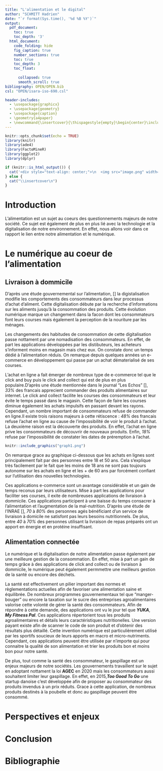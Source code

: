 ```yaml
---
title: "L'alimentation et le digital"
author: "SCHMITT Hadrien"
date: "`r format(Sys.time(), '%d %B %Y')`"
output:
  pdf_document:
    toc: true
    toc_depth: '3'
  html_document:
    code_folding: hide
    fig_caption: true
    number_sections: true
    toc: true
    toc_depth: 3
    toc_float:
      
      collapsed: true
      smooth_scroll: true
bibliography: OPEN/OPEN.bib
csl: "OPEN/isara-iso-690.csl"

header-includes:
  - \usepackage{graphicx}
  - \usepackage{geometry}
  - \usepackage{caption}
  - \geometry{a4paper}
  - \newcommand{\insertcover}{\thispagestyle{empty}\begin{center}\includegraphics[width=0.5\paperwidth,height=0.5\paperheight]{image.png}\\ \captionof{figure}{Illustration de l'alimentation et du digital}\end{center}\newpage}
---
```



```r
knitr::opts_chunk$set(echo = TRUE)
library(knitr)
library(ade4)
library(FactoMineR)
library(ggplot2)
library(dplyr)
```

```r
if (knitr::is_html_output()) {
  cat('<div style="text-align: center;">\n  <img src="image.png" width="50%" />\n  <p style="font-style: italic;">Figure 1 : Illustration de l\'alimentation et du digital</p>\n</div>')
} else {
  cat("\\insertcover\n")
}
```

# Introduction

L'alimentation est un sujet au coeurs des questionnements majeurs de notre société. Ce sujet est également de plus en plus lié avec la technologie et la digitalisation de notre environnement. En effet, nous allons voir dans ce rapport le lien entre notre alimentation et le numérique.


# Le numérique au coeur de l'alimentation
## Livraison à dommicile
D'après une étude gouvernemental sur l'alimentation, [] la digistalisation modifie les comportements des consommateurs dans leur processus d'achat d'aliment. Cette digitalisation débute par la recherche d'informations sur les aliments jusqu'à la consommation des produits. Cette évolution numérique marque un changement dans la facon dont les consommateurs font leurs courses mais également la perception de la nouriture par les ménages.

Les changements des habitudes de consommation de cette digitalisation passe nottament par une nomadisation des consommateurs. En effet, de part les applications développées par les distibuteurs, les acheteurs s'informent moins en magasin mais chez eux. On constate donc un temps dédié à l'alimentation réduis. On remarque depuis quelques années un e-commerce en développement qui passe par un achat dématerialisé de ses courses.

L'achat en ligne a fait émerger de nombreux type de e-commerce tel que le click and buy  puis le click and collect qui est de plus en plus populaire.D'après une étude mentionnée dans le journal "Les Echos" [], *33%* des francais apprecient commander des produits alimentaires sur internet. 
Le click and collect facilite les courses des consommateurs et leur évite le temps passé dans le magasin. Cette façon de faire les courses diminue également les achats impulsifs en passant devant les rayons. Cependant, un nombre important de consommateurs refuse de commander en ligne.Il existe trois raisons majeurs à cette rétiscence : *48%* des francais refuse l'achat en ligne au cause de l'impossibilité de voir le produit à l'achat. La deuxième raison est la découverte des produits. En effet, l'achat en ligne prive les consommateurs de découvrir de nouveaux produits. Enfin, *18%* refuse par l'impossibilité de constater les dates de préremption à l'achat. 



```r
knitr::include_graphics("graph1.png")
```

On remarque grace au graphique ci-dessous que les achats en lignes sont principalement fait par des personnes entre 18 et 50 ans. Cela s'explique très facilement par le fait que les moins de 18 ans ne sont pas toujours autonome sur les achats en ligne et les + de 60 ans par forcément confiant sur l'utilisation des nouvelles technologies.

Ces applications e-commerce sont un avantage considérable et un gain de temps reconus par leurs utilisateurs. Mise à part les applications pour faciliter ses courses, il exite de nombreuses applications de livraison à dommicile. Ces applications participent à une baisse du temps consacrer à l'alimentation et l'augmentation de la mal-nutrition. D'après une étude de l'INRAE [], *70* à *80%* des personnes agés bénéficiant d'un service de livraison à domicile ne satisfont pas leurs besoins nutritionnels. De plus, entre *40* à *70%* des personnes utilisant la livraison de repas préparés ont un apport en énergie et en protéine insuffisant. 


## Alimentation connectée

Le numérique et la digitalisation de notre alimentation passe également par une meilleure gestion de la consommation. En effet, mise à part un gain de temps grâce à des applications de click and collect ou de livraison à dommicile, le numérique peut également permmettre une meilleurs gestion de la santé ou encore des déchets.

La santé est effectivement un pilier important des normes et règlementations actuelles afin de favoriser une alimentation saine et équilibrée. De nombreux programmes gouvernementaux tel que "manger-bouger" ou encore la taxation sur le sucre des entreprises agroalimentaires valorise cette volonté de gérer la santé des consommateurs. Afin de répondre à cette demande, des applications ont vu le jour tel que ***YUKA***, ***My Fitness Pal***. Ces applications répertorient tous les produits agroalimentaires et détails leurs caractéristiques nutritionelles. Une version payant existe  afin de scanner le code de son produit et d'obtenir des résultats plus détaillé. Cette invention numérique est particulièrement utilisé par les sportifs soucieux de leurs apports en macro et micro-nutriments.
Cependant, ces applications peuvent être utilisée par n'importe qui pour connaitre la qualité de son alimentation et trier les produits bon et moins bon pour notre santé.


De plus, tout comme la santé des consommateur, le gaspillage est un enjeux majeurs de notre sociétés. Les gouvernements travaillent sur le sujet en adoptant nottament la loi **AGEC** en 2020 mais les consommateurs aussi souhaitent limiter leur gaspillage. En effet, en 2015,***Too Good To Go*** une startup danoise c'est développée afin de proposer au consommateur des produits invendus à un prix réduits. Grace à cette application, de nombreux produits destinés à la poubelle et donc au gaspillage peuvent être consommé.


# Perspectives et enjeux




# Conclusion




# Bibliographie


